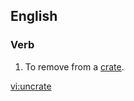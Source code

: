 ==English==

===Verb===
{{en-verb|uncrates|uncrating|uncrated|uncrated}}

#To remove from a [[crate]].

{{anagrams:en/acenrtu}}
[[vi:uncrate]]